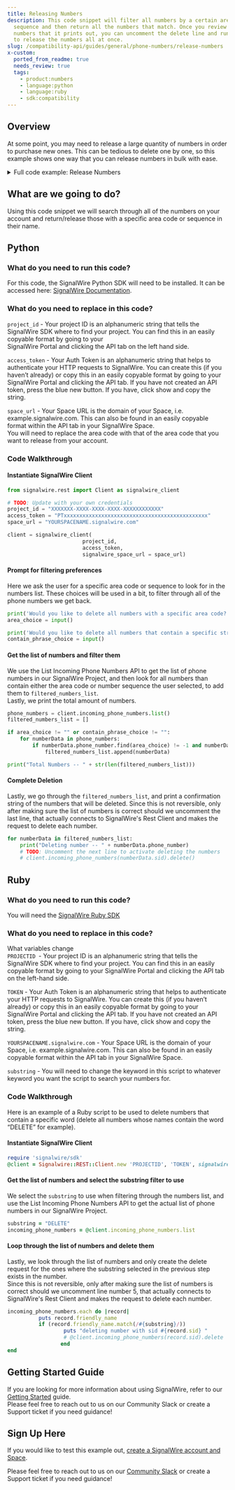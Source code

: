```yaml
---
title: Releasing Numbers
description: This code snippet will filter all numbers by a certain area code or
  sequence and then return all the numbers that match. Once you review the
  numbers that it prints out, you can uncomment the delete line and run it again
  to release the numbers all at once.
slug: /compatibility-api/guides/general/phone-numbers/release-numbers
x-custom:
  ported_from_readme: true
  needs_review: true
  tags:
    - product:numbers
    - language:python
    - language:ruby
    - sdk:compatibility
---
```



Overview
--------

At some point, you may need to release a large quantity of numbers in order to purchase new ones. This can be tedious to delete one by one, so this example shows one way that you can release numbers in bulk with ease.


<details>
  <summary>Full code example: Release Numbers</summary>

<Tabs>

<TabItem value="python" label="Python">

```python
from signalwire.rest import Client as signalwire_client

# TODO: Update with your own credentials
project_id = "XXXXXXX-XXXX-XXXX-XXXX-XXXXXXXXXXXX"
access_token = "PTxxxxxxxxxxxxxxxxxxxxxxxxxxxxxxxxxxxxxxxxxxxxxx"
space_url = "YOURSPACENAME.signalwire.com"

client = signalwire_client(
                        project_id, 
                        access_token, 
                        signalwire_space_url = space_url)

print('Would you like to delete all numbers with a specific area code? If so, enter it now. If not, press Enter to skip.: ')
area_choice = input()

print('Would you like to delete all numbers that contain a specific string? If so, enter it now. If not, press Enter to skip.: ')
contain_phrase_choice = input()

phone_numbers = client.incoming_phone_numbers.list()
filtered_numbers_list = []

if area_choice != "" or contain_phrase_choice != "":
    for numberData in phone_numbers:
        if numberData.phone_number.find(area_choice) != -1 and numberData.phone_number.find(contain_phrase_choice) != -1:
            filtered_numbers_list.append(numberData)

print("Total Numbers -- " + str(len(filtered_numbers_list)))
for numberData in filtered_numbers_list:
    print("Deleting number -- " + numberData.phone_number)
    # TODO: Uncomment the next line to activate deleting the numbers
    # client.incoming_phone_numbers(numberData.sid).delete()
```

</TabItem>

<TabItem value="ruby" label="Ruby">

```ruby
require 'signalwire/sdk'
@client = Signalwire::REST::Client.new 'PROJECT_ID', 'AUTH_TOKEN', signalwire_space_url: "example.signalwire.com"
substring = "DELETE"
incoming_phone_numbers = @client.incoming_phone_numbers.list
incoming_phone_numbers.each do |record|
          puts record.friendly_name
          if (record.friendly_name.match(/#{substring}/))
                  puts "deleting number with sid #{record.sid} "
                  # @client.incoming_phone_numbers(record.sid).delete
                 end
end
```

</TabItem>

</Tabs>

</details>

What are we going to do?
------------------------

Using this code snippet we will search through all of the numbers on your account and return/release those with a specific area code or sequence in their name.

Python
------

### What do you need to run this code?

For this code, the SignalWire Python SDK will need to be installed.  It can be accessed here: [SignalWire Documentation](https://docs.signalwire.com/topics/laml-api/#laml-rest-api-client-libraries-and-sdks-python).

### What do you need to replace in this code?

`project_id` - Your project ID is an alphanumeric string that tells the SignalWire SDK where to find your project. You can find this in an easily copyable format by going to your  
SignalWire Portal and clicking the API tab on the left hand side.  

`access_token` - Your Auth Token is an alphanumeric string that helps to authenticate your HTTP requests to SignalWire. You can create this (if you haven’t already) or copy this in an easily copyable format by going to your SignalWire Portal and clicking the API tab. If you have not created an API token, press the blue new button. If you have, click show and copy the string. 

`space_url` - Your Space URL is the domain of your Space, i.e. example.signalwire.com. This can also be found in an easily copyable format within the API tab in your SignalWire Space.  
You will need to replace the area code with that of the area code that you want to release from your account. 

### Code Walkthrough

#### Instantiate SignalWire Client

```python
from signalwire.rest import Client as signalwire_client

# TODO: Update with your own credentials
project_id = "XXXXXXX-XXXX-XXXX-XXXX-XXXXXXXXXXXX"
access_token = "PTxxxxxxxxxxxxxxxxxxxxxxxxxxxxxxxxxxxxxxxxxxxxxx"
space_url = "YOURSPACENAME.signalwire.com"

client = signalwire_client(
                        project_id, 
                        access_token, 
                        signalwire_space_url = space_url)
```

#### Prompt for filtering preferences

Here we ask the user for a specific area code or sequence to look for in the numbers list. These choices will be used in a bit, to filter through all of the phone numbers we get back.

```python
print('Would you like to delete all numbers with a specific area code? If so, enter it now. If not, press Enter to skip.: ')
area_choice = input()

print('Would you like to delete all numbers that contain a specific string? If so, enter it now. If not, press Enter to skip.: ')
contain_phrase_choice = input()
```

#### Get the list of numbers and filter them

We use the List Incoming Phone Numbers API to get the list of phone numbers in our SignalWire Project, and then look for all numbers than contain either the area code or number sequence the user selected, to add them to `filtered_numbers_list`.  
Lastly, we print the total amount of numbers. 

```python
phone_numbers = client.incoming_phone_numbers.list()
filtered_numbers_list = []

if area_choice != "" or contain_phrase_choice != "":
    for numberData in phone_numbers:
        if numberData.phone_number.find(area_choice) != -1 and numberData.phone_number.find(contain_phrase_choice) != -1:
            filtered_numbers_list.append(numberData)

print("Total Numbers -- " + str(len(filtered_numbers_list)))
```

#### Complete Deletion

Lastly, we go through the `filtered_numbers_list`, and print a confirmation string of the numbers that will be deleted. Since this is not reversible, only after making sure the list of numbers is correct should we uncomment the last line, that actually connects to SignalWire's Rest Client and makes the request to delete each number.

```python
for numberData in filtered_numbers_list:
    print("Deleting number -- " + numberData.phone_number)
    # TODO: Uncomment the next line to activate deleting the numbers
    # client.incoming_phone_numbers(numberData.sid).delete()
```

Ruby
----

### What do you need to run this code?

You will need the [SignalWire Ruby SDK](https://docs.signalwire.com/topics/laml-api/#laml-rest-api-client-libraries-and-sdks-ruby)

### What do you need to replace in this code?

What variables change  
`PROJECTID `- Your project ID is an alphanumeric string that tells the SignalWire SDK where to find your project. You can find this in an easily copyable format by going to your  SignalWire Portal and clicking the API tab on the left-hand side.

`TOKEN` - Your Auth Token is an alphanumeric string that helps to authenticate your HTTP requests to SignalWire. You can create this (if you haven’t already) or copy this in an easily copyable format by going to your SignalWire Portal and clicking the API tab. If you have not created an API token, press the blue new button. If you have, click show and copy the string.

`YOURSPACENAME.signalwire.com` - Your Space URL is the domain of your Space, i.e. example.signalwire.com. This can also be found in an easily copyable format within the API tab in your SignalWire Space.

`substring` - You will need to change the keyword in this script to whatever keyword you want the script to search your numbers for.

### Code Walkthrough

Here is an example of a Ruby script to be used to delete numbers that contain a specific word (delete all numbers whose names contain the word “DELETE” for example).

#### Instantiate SignalWire Client

```ruby
require 'signalwire/sdk'
@client = Signalwire::REST::Client.new 'PROJECTID', 'TOKEN', signalwire_space_url: "YOURSPACENAME.signalwire.com"
```

#### Get the list of numbers and select the substring filter to use

We select the `substring` to use when filtering through the numbers list, and use the List Incoming Phone Numbers API to get the actual list of phone numbers in our SignalWire Project.

```ruby
substring = "DELETE"
incoming_phone_numbers = @client.incoming_phone_numbers.list
```

#### Loop through the list of numbers and delete them

Lastly, we look through the list of numbers and only create the delete request for the ones where the substring selected in the previous step exists in the number.  
Since this is not reversible, only after making sure the list of numbers is correct should we uncomment line number 5, that actually connects to SignalWire's Rest Client and makes the request to delete each number.

```ruby
incoming_phone_numbers.each do |record|
          puts record.friendly_name
          if (record.friendly_name.match(/#{substring}/))
                  puts "deleting number with sid #{record.sid} "
                  # @client.incoming_phone_numbers(record.sid).delete
                 end
end
```

Getting Started Guide
---------------------

If you are looking for more information about using SignalWire, refer to our [Getting Started](/platform/dashboard/getting-started/signing-up-for-a-space) guide.  
Please feel free to reach out to us on our Community Slack or create a Support ticket if you need guidance!

Sign Up Here
------------

If you would like to test this example out, [create a SignalWire account and Space](https://m.signalwire.com/signups/new?s=1).

Please feel free to reach out to us on our [Community Slack](http://signalwire.community/) or create a Support ticket if you need guidance!
